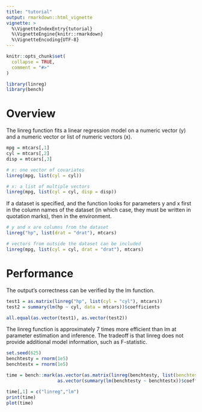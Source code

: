 ```yaml
---
title: "tutorial"
output: rmarkdown::html_vignette
vignette: >
  %\VignetteIndexEntry{tutorial}
  %\VignetteEngine{knitr::rmarkdown}
  %\VignetteEncoding{UTF-8}
---
```


```r
knitr::opts_chunk$set(
  collapse = TRUE,
  comment = "#>"
)
```

```r
library(linreg)
library(bench)
```

# Overview
The linreg function fits a linear regression model on a numeric vector (y) and a numeric vector or list of numeric vectors (x).
```r
mpg = mtcars[,1]
cyl = mtcars[,2]
disp = mtcars[,3]

# x: one vector of covariates
linreg(mpg, list(cyl = cyl))

# x: a list of multiple vectors
linreg(mpg, list(cyl = cyl, disp = disp))
```
If a dataset is specified, and the function looks for parameters y and x first in the column names of the dataset (in which case, they must be written in quotation marks), then in the environment. 
```r
# y and x are columns from the dataset
linreg("hp", list(drat = "drat"), mtcars)

# vectors from outside the dataset can be included
linreg(mpg, list(cyl = cyl, drat = "drat"), mtcars)
```

# Performance
The output's correctness can be verified by the lm function. 
```r
test1 = as.matrix(linreg("hp", list(cyl = "cyl"), mtcars))
test2 = summary(lm(hp ~ cyl, data = mtcars))$coefficients

all.equal(as.vector(test1), as.vector(test2))
```
The linreg function is approximately 7 times more efficient than lm at parameter estimation and inference. The tradeoff is that linreg does not provide additional model information, such as F-statistic. 
```r
set.seed(625)
benchtesty = rnorm(1e5)
benchtestx = rnorm(1e5)

time = bench::mark(as.vector(as.matrix(linreg(benchtesty, list(benchtestx = benchtestx)))),
                   as.vector(summary(lm(benchtesty ~ benchtestx))$coefficients))

time[,1] = c("linreg","lm")
print(time)
plot(time)
```

